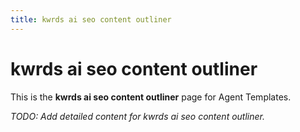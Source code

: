 ```yaml
---
title: kwrds ai seo content outliner
---
```


# kwrds ai seo content outliner

This is the **kwrds ai seo content outliner** page for Agent Templates.

_TODO: Add detailed content for kwrds ai seo content outliner._
